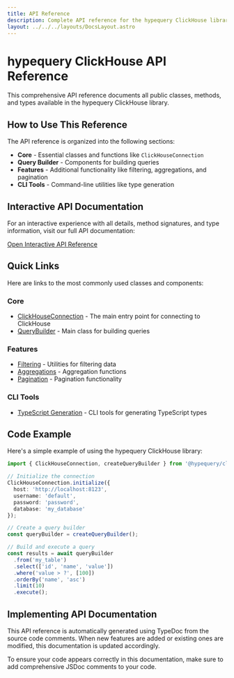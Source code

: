 ```yaml
---
title: API Reference
description: Complete API reference for the hypequery ClickHouse library
layout: ../../../layouts/DocsLayout.astro
---
```


# hypequery ClickHouse API Reference

This comprehensive API reference documents all public classes, methods, and types available in the hypequery ClickHouse library.

## How to Use This Reference

The API reference is organized into the following sections:

- **Core** - Essential classes and functions like `ClickHouseConnection`
- **Query Builder** - Components for building queries
- **Features** - Additional functionality like filtering, aggregations, and pagination
- **CLI Tools** - Command-line utilities like type generation

## Interactive API Documentation

For an interactive experience with all details, method signatures, and type information, visit our full API documentation:

<div className="flex justify-center my-8">
  <a 
    href="/api-reference/index.html" 
    className="px-6 py-3 rounded-lg bg-indigo-600 hover:bg-indigo-700 text-white font-semibold transition-colors"
  >
    Open Interactive API Reference
  </a>
</div>

## Quick Links

Here are links to the most commonly used classes and components:

### Core

- [ClickHouseConnection](/api-reference/classes/ClickHouseConnection.html) - The main entry point for connecting to ClickHouse
- [QueryBuilder](/api-reference/classes/QueryBuilder.html) - Main class for building queries

### Features

- [Filtering](/api-reference/modules/Filtering.html) - Utilities for filtering data
- [Aggregations](/api-reference/modules/Aggregations.html) - Aggregation functions
- [Pagination](/api-reference/modules/Pagination.html) - Pagination functionality

### CLI Tools

- [TypeScript Generation](/api-reference/modules/CLI.html) - CLI tools for generating TypeScript types

## Code Example

Here's a simple example of using the hypequery ClickHouse library:

```typescript
import { ClickHouseConnection, createQueryBuilder } from '@hypequery/clickhouse';

// Initialize the connection
ClickHouseConnection.initialize({
  host: 'http://localhost:8123',
  username: 'default',
  password: 'password',
  database: 'my_database'
});

// Create a query builder
const queryBuilder = createQueryBuilder();

// Build and execute a query
const results = await queryBuilder
  .from('my_table')
  .select(['id', 'name', 'value'])
  .where('value > ?', [100])
  .orderBy('name', 'asc')
  .limit(10)
  .execute();
```

## Implementing API Documentation

This API reference is automatically generated using TypeDoc from the source code comments. When new features are added or existing ones are modified, this documentation is updated accordingly.

To ensure your code appears correctly in this documentation, make sure to add comprehensive JSDoc comments to your code. 